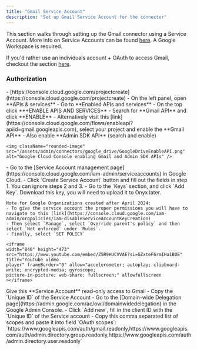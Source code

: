 ```yaml
---
title: "Gmail Service Account"
description: "Set up Gmail Service Account for the connector"
---
```


This section walks through setting up the Gmail connector using a Service Account.
More info on Service Accounts can be found [here](https://cloud.google.com/iam/docs/service-account-overview).
A Google Workspace is required.

If you'd rather use an individuals account + OAuth to access Gmail, checkout the section [here](./oauth).

### Authorization

<Steps>
  <Step title="Create Google Cloud Project">
    - [https://console.cloud.google.com/projectcreate](https://console.cloud.google.com/projectcreate)
  </Step>

  <Step title="Enable Gmail API and Admin SDK">
    - On the left panel, open **APIs & services**
    - Go to **Enabled APIs and services**
    - On the top click **+ENABLE APIS AND SERVICES**
    - Search for **Gmail API** and click **ENABLE**
    - Alternatively visit this [link](https://console.cloud.google.com/flows/enableapi?apiid=gmail.googleapis.com), select your project and enable the **Gmail API**
    - Also enable **Admin SDK API** (search and enable)

    <img className="rounded-image" src="/assets/admin/connectors/google_drive/GoogleDriveEnableAPI.png" alt="Google Cloud Console enabling Gmail and Admin SDK APIs" />
  </Step>

  <Step title="Create Service Account">
    - Go to the [Service Account management page](https://console.cloud.google.com/iam-admin/serviceaccounts) in Google Cloud.
    - Click `Create Service Account` button and fill out the fields in step 1. You can ignore steps 2 and 3.
    - Go to the `Keys` section, and click `Add Key`. Download this key, you will need to upload it to Onyx later.

    Note for Google Organizations created after April 2024:
    - To give the service account the proper permissions you will have to navigate to this [link](https://console.cloud.google.com/iam-admin/orgpolicies/iam-disableServiceAccountKeyCreation)
    - Then select `Manage`, select `Override parent's policy` and then select `Not enforced` under `Rules`.
    - Finally, select `SET POLICY`

    <iframe
    width="840" height="473" src="https://www.youtube.com/embed/Z5R9HUCVVAE?si=GZxteF6rmIHa1BOE" title="YouTube video
    player" frameBorder="0" allow="accelerometer; autoplay; clipboard-write; encrypted-media; gyroscope;
    picture-in-picture; web-share; fullscreen;" allowfullscreen
    ></iframe>
  </Step>

  <Step title="Grant domain-wide delegation">
    Give this **Service Account** read-only access to Gmail
    - Copy the `Unique ID` of the Service Account
    - Go to the [Domain-wide Delegation page](https://admin.google.com/ac/owl/domainwidedelegation) in the Google Admin Console.
    - Click `Add new`, fill in the client ID with the `Unique ID` of the Service account
    - Copy this comma separated list of scopes and paste it into field `OAuth scopes`:
    `https://www.googleapis.com/auth/gmail.readonly,https://www.googleapis.com/auth/admin.directory.group.readonly,https://www.googleapis.com/auth/admin.directory.user.readonly`
  </Step>
</Steps>
